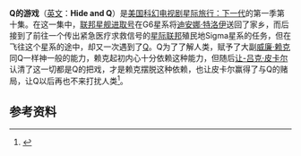 {{Infobox Television episode
| Title = Q的游戏
| Image = [[Image:Q的游戏.jpg|200px]]
| Caption = 正在施展[[Q连续体|Q]]超能力的大副[[威廉·赖克|威廉·赖克]]。
| Series = [[星际旅行：下一代|星际旅行：下一代]]
| Season = 1
| Episode = 10
| Production = 111
| Airdate = {{Start date|1987|11|22}}
| Teleplay = 
| Story = 
| Writer       = [[吉恩·罗登伯里|吉恩·罗登伯里]]
| Director = Cliff Bole
| Music = 
| Guests =
| Prev = [[战争英雄|战争英雄]]
| Next = [[天堂之星|天堂之星]]
| Episode list = [[星际旅行：下一代剧集列表|星际旅行：下一代剧集列表]]
}}

'''Q的游戏'''（[[英文|英文]]：'''Hide and Q'''）是[[美国|美国]][[科幻|科幻]][[电视剧|电视剧]][[星际旅行：下一代|星际旅行：下一代]]的第一季第十集。在这一集中，[[联邦星舰进取号_(NCC-1701-D)|联邦星舰进取号]]在G6星系将[[迪安娜·特洛伊|迪安娜·特洛伊]]送回了家乡，而后接到了前往一个传出紧急医疗求救信号的[[星际联邦|星际联邦]]殖民地Sigma星系的任务，但在飞往这个星系的途中，却又一次遇到了[[Q连续体|Q]]。Q为了了解人类，赋予了大副[[威廉·赖克|威廉·赖克]]同Q一样神一般的能力，赖克起初内心十分依赖这种能力，但随后[[让-吕克·皮卡尔|让-吕克·皮卡尔]]认清了这一切都是Q的把戏，才是赖克摆脱这种依赖，也让皮卡尔赢得了与Q的赌局，让Q以后再也不来打扰人类<ref>{{Memoryalpha|Hide_and_Q (episode)|Q的游戏}}</ref>。

==参考资料==
{{reflist}}

{{下一代第一季}}